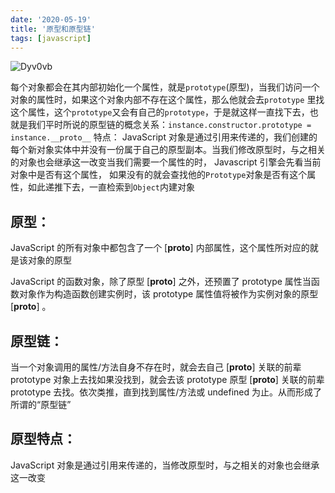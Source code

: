 ```yaml
---
date: '2020-05-19'
title: '原型和原型链'
tags: [javascript]
---
```


![Dyv0vb](https://pics-rust.vercel.app/uPic/Dyv0vb.jpg)

每个对象都会在其内部初始化⼀个属性，就是`prototype`(原型)，当我们访问⼀个对象的属性时，如果这个对象内部不存在这个属性，那么他就会去`prototype` ⾥找这个属性，这个`prototype`⼜会有⾃⼰的`prototype`，于是就这样⼀直找下去，也就是我们平时所说的原型链的概念关系：`instance.constructor.prototype = instance.__proto__` 特点： JavaScript 对象是通过引⽤来传递的，我们创建的每个新对象实体中并没有⼀份属于⾃⼰的原型副本。当我们修改原型时，与之相关的对象也会继承这⼀改变当我们需要⼀个属性的时， Javascript 引擎会先看当前对象中是否有这个属性， 如果没有的就会查找他的`Prototype`对象是否有这个属性，如此递推下去，⼀直检索到`Object`内建对象

## 原型：

JavaScript 的所有对象中都包含了⼀个 [__proto__] 内部属性，这个属性所对应的就是该对象的原型

JavaScript 的函数对象，除了原型 [__proto__] 之外，还预置了 prototype 属性当函数对象作为构造函数创建实例时，该 prototype 属性值将被作为实例对象的原型[__proto__] 。

## 原型链：

当⼀个对象调⽤的属性/⽅法⾃身不存在时，就会去⾃⼰ [__proto__] 关联的前辈 prototype 对象上去找如果没找到，就会去该 prototype 原型 [__proto__] 关联的前辈 prototype 去找。依次类推，直到找到属性/⽅法或 undefined 为⽌。从⽽形成了所谓的“原型链”

## 原型特点：

JavaScript 对象是通过引⽤来传递的，当修改原型时，与之相关的对象也会继承这⼀改变
